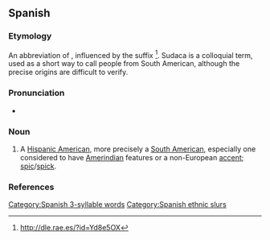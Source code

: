 ==Spanish==

===Etymology===
An abbreviation of {{m|es|sudamericano|'''suda'''meri'''ca'''no|South American}}, influenced by the suffix {{m|es|-aco}}<ref>http://dle.rae.es/?id=Yd8e5OX</ref>. Sudaca is a colloquial term, used as a short way to call people from South American, although the precise origins are difficult to verify.

===Pronunciation===
* {{es-IPA}}

===Noun===
{{es-noun|mf}}

# {{lb|es|Spain|offensive|derogatory|vulgar|slang}} A [[Hispanic American]], more precisely a [[South American]], especially one considered to have [[Amerindian]] features or a non-European [[accent]]; [[spic]]/[[spick]].
#: {{syn|es|panchito}}

===References===
<references/>

[[Category:Spanish 3-syllable words]]
[[Category:Spanish ethnic slurs]]
